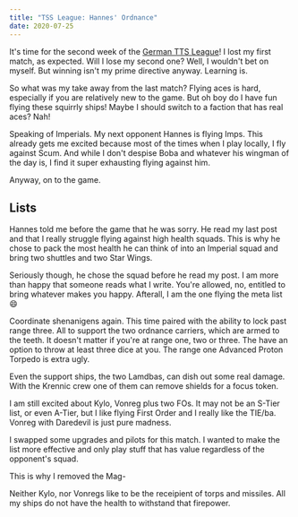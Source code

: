 ```yaml
---
title: "TSS League: Hannes' Ordnance"
date: 2020-07-25
---
```



It's time for the second week of the [German TTS League](https://www.tabletop.to/xwing-tabletop-simulator-liga-deutschland)! I lost my first match, as expected. Will I lose my second one? Well, I wouldn't bet on myself. But winning isn't my prime directive anyway. Learning is.

So what was my take away from the last match? Flying aces is hard, especially if you are relatively new to the game. But oh boy do I have fun flying these squirrly ships! Maybe I should switch to a faction that has real aces? Nah!

Speaking of Imperials. My next opponent Hannes is flying Imps. This already gets me excited because most of the times when I play locally, I fly against Scum. And while I don't despise Boba and whatever his wingman of the day is, I find it super exhausting flying against him.

Anyway, on to the game.

## Lists

Hannes told me before the game that he was sorry. He read my last post and that I really struggle flying against high health squads. This is why he chose to pack the most health he can think of into an Imperial squad and bring two shuttles and two Star Wings.

Seriously though, he chose the squad before he read my post. I am more than happy that someone reads what I write. You're allowed, no, entitled to bring whatever makes you happy. Afterall, I am the one flying the meta list 😄

<XWS list={list.opponent}/>

Coordinate shenanigens again. This time paired with the ability to lock past range three. All to support the two ordnance carriers, which are armed to the teeth. It doesn't matter if you're at range one, two or three. The have an option to throw at least three dice at you. The range one Advanced Proton Torpedo is extra ugly.

Even the support ships, the two Lamdbas, can dish out some real damage. With the Krennic crew one of them can remove shields for a focus token.

I am still excited about Kylo, Vonreg plus two FOs. It may not be an S-Tier list, or even A-Tier, but I like flying First Order and I really like the TIE/ba. Vonreg with Daredevil is just pure madness.

I swapped some upgrades and pilots for this match. I wanted to make the list more effective and only play stuff that has value regardless of the opponent's squad.

This is why I removed the Mag-

<XWS list={list.mine}/>

Neither Kylo, nor Vonregs like to be the receipient of torps and missiles. All my ships do not have the health to withstand that firepower.